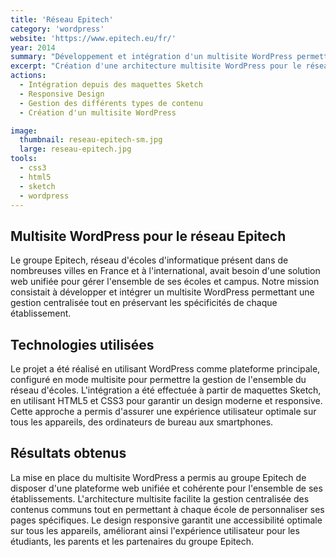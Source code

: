 ```yaml
---
title: 'Réseau Epitech'
category: 'wordpress'
website: 'https://www.epitech.eu/fr/'
year: 2014
summary: "Développement et intégration d'un multisite WordPress permettant de gérer toutes les écoles et campus du groupe Epitech."
excerpt: "Création d'une architecture multisite WordPress pour le réseau Epitech, permettant une gestion centralisée de toutes les écoles. Intégration responsive en HTML5/CSS3 des maquettes Sketch avec personnalisation pour chaque établissement."
actions:
  - Intégration depuis des maquettes Sketch
  - Responsive Design
  - Gestion des différents types de contenu
  - Création d'un multisite WordPress

image:
  thumbnail: reseau-epitech-sm.jpg
  large: reseau-epitech.jpg
tools:
  - css3
  - html5
  - sketch
  - wordpress
---
```


## Multisite WordPress pour le réseau Epitech

Le groupe Epitech, réseau d'écoles d'informatique présent dans de nombreuses villes en France et à l'international, avait besoin d'une solution web unifiée pour gérer l'ensemble de ses écoles et campus. Notre mission consistait à développer et intégrer un multisite WordPress permettant une gestion centralisée tout en préservant les spécificités de chaque établissement.

## Technologies utilisées

Le projet a été réalisé en utilisant WordPress comme plateforme principale, configuré en mode multisite pour permettre la gestion de l'ensemble du réseau d'écoles. L'intégration a été effectuée à partir de maquettes Sketch, en utilisant HTML5 et CSS3 pour garantir un design moderne et responsive. Cette approche a permis d'assurer une expérience utilisateur optimale sur tous les appareils, des ordinateurs de bureau aux smartphones.

## Résultats obtenus

La mise en place du multisite WordPress a permis au groupe Epitech de disposer d'une plateforme web unifiée et cohérente pour l'ensemble de ses établissements. L'architecture multisite facilite la gestion centralisée des contenus communs tout en permettant à chaque école de personnaliser ses pages spécifiques. Le design responsive garantit une accessibilité optimale sur tous les appareils, améliorant ainsi l'expérience utilisateur pour les étudiants, les parents et les partenaires du groupe Epitech.
